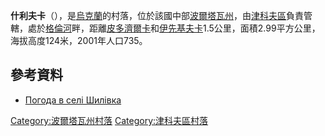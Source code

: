 <!-- 檔案不存在 [[Image:У_Шилівці_на_Зіньківщині.JPG|right]] -->

'''什利夫卡'''（{{lang-uk|Шилівка}}），是[[烏克蘭|烏克蘭]]的村落，位於該國中部[[波爾塔瓦州|波爾塔瓦州]]，由[[津科夫區|津科夫區]]負責管轄，處於[[格倫河_(普肖爾河支流)|格倫河]]畔，距離[[皮多濟爾卡|皮多濟爾卡]]和[[伊先基夫卡|伊先基夫卡]]1.5公里，面積2.99平方公里，海拔高度124米，2001年人口735。

{{coord|50|8|1|N|34|23|29|E|scale:100000_region:UA|display=title}}

==參考資料==
* [http://weather.in.ua/ua/poltavskaja/28942 Погода в селі Шилівка] {{Wayback|url=http://weather.in.ua/ua/poltavskaja/28942 |date=20200805081825 }}

{{DEFAULTSORT:Шилівка}}
[[Category:波爾塔瓦州村落|Category:波爾塔瓦州村落]]
[[Category:津科夫區村落|Category:津科夫區村落]]


{{Poltava-geo-stub}}